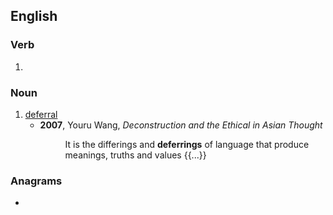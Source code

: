 ==English==

===Verb===
{{head|en|verb form}}

# {{present participle of|en|defer|nocat=1}}

===Noun===
{{en-noun}}

# [[deferral]]
#* '''2007''', Youru Wang, ''Deconstruction and the Ethical in Asian Thought''
#*: It is the differings and '''deferrings''' of language that produce meanings, truths and values {{...}}

===Anagrams===
* {{anagrams|en|a=deefginrr|refringed}}